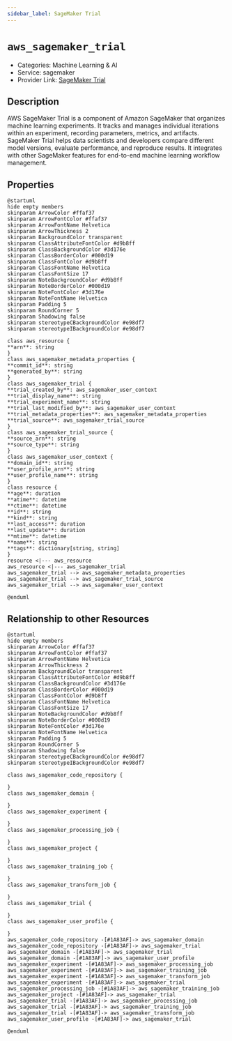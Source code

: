 ```yaml
---
sidebar_label: SageMaker Trial
---
```


# `aws_sagemaker_trial`

- Categories: Machine Learning & AI
- Service: sagemaker
- Provider Link: [SageMaker Trial](https://docs.aws.amazon.com/sagemaker/latest/dg/experiments-create.html)

## Description
AWS SageMaker Trial is a component of Amazon SageMaker that organizes machine learning experiments. It tracks and manages individual iterations within an experiment, recording parameters, metrics, and artifacts. SageMaker Trial helps data scientists and developers compare different model versions, evaluate performance, and reproduce results. It integrates with other SageMaker features for end-to-end machine learning workflow management.

## Properties
<ZoomPanPinch>

```kroki imgType="plantuml" imgAlt="Diagram of SageMaker Trial data model"
@startuml
hide empty members
skinparam ArrowColor #ffaf37
skinparam ArrowFontColor #ffaf37
skinparam ArrowFontName Helvetica
skinparam ArrowThickness 2
skinparam BackgroundColor transparent
skinparam ClassAttributeFontColor #d9b8ff
skinparam ClassBackgroundColor #3d176e
skinparam ClassBorderColor #000d19
skinparam ClassFontColor #d9b8ff
skinparam ClassFontName Helvetica
skinparam ClassFontSize 17
skinparam NoteBackgroundColor #d9b8ff
skinparam NoteBorderColor #000d19
skinparam NoteFontColor #3d176e
skinparam NoteFontName Helvetica
skinparam Padding 5
skinparam RoundCorner 5
skinparam Shadowing false
skinparam stereotypeCBackgroundColor #e98df7
skinparam stereotypeIBackgroundColor #e98df7

class aws_resource {
**arn**: string
}
class aws_sagemaker_metadata_properties {
**commit_id**: string
**generated_by**: string
}
class aws_sagemaker_trial {
**trial_created_by**: aws_sagemaker_user_context
**trial_display_name**: string
**trial_experiment_name**: string
**trial_last_modified_by**: aws_sagemaker_user_context
**trial_metadata_properties**: aws_sagemaker_metadata_properties
**trial_source**: aws_sagemaker_trial_source
}
class aws_sagemaker_trial_source {
**source_arn**: string
**source_type**: string
}
class aws_sagemaker_user_context {
**domain_id**: string
**user_profile_arn**: string
**user_profile_name**: string
}
class resource {
**age**: duration
**atime**: datetime
**ctime**: datetime
**id**: string
**kind**: string
**last_access**: duration
**last_update**: duration
**mtime**: datetime
**name**: string
**tags**: dictionary[string, string]
}
resource <|--- aws_resource
aws_resource <|--- aws_sagemaker_trial
aws_sagemaker_trial --> aws_sagemaker_metadata_properties
aws_sagemaker_trial --> aws_sagemaker_trial_source
aws_sagemaker_trial --> aws_sagemaker_user_context

@enduml
```

</ZoomPanPinch>


## Relationship to other Resources
<ZoomPanPinch>

```kroki imgType="plantuml" imgAlt="Diagram of SageMaker Trial resource relationships"
@startuml
hide empty members
skinparam ArrowColor #ffaf37
skinparam ArrowFontColor #ffaf37
skinparam ArrowFontName Helvetica
skinparam ArrowThickness 2
skinparam BackgroundColor transparent
skinparam ClassAttributeFontColor #d9b8ff
skinparam ClassBackgroundColor #3d176e
skinparam ClassBorderColor #000d19
skinparam ClassFontColor #d9b8ff
skinparam ClassFontName Helvetica
skinparam ClassFontSize 17
skinparam NoteBackgroundColor #d9b8ff
skinparam NoteBorderColor #000d19
skinparam NoteFontColor #3d176e
skinparam NoteFontName Helvetica
skinparam Padding 5
skinparam RoundCorner 5
skinparam Shadowing false
skinparam stereotypeCBackgroundColor #e98df7
skinparam stereotypeIBackgroundColor #e98df7

class aws_sagemaker_code_repository {

}
class aws_sagemaker_domain {

}
class aws_sagemaker_experiment {

}
class aws_sagemaker_processing_job {

}
class aws_sagemaker_project {

}
class aws_sagemaker_training_job {

}
class aws_sagemaker_transform_job {

}
class aws_sagemaker_trial {

}
class aws_sagemaker_user_profile {

}
aws_sagemaker_code_repository -[#1A83AF]-> aws_sagemaker_domain
aws_sagemaker_code_repository -[#1A83AF]-> aws_sagemaker_trial
aws_sagemaker_domain -[#1A83AF]-> aws_sagemaker_trial
aws_sagemaker_domain -[#1A83AF]-> aws_sagemaker_user_profile
aws_sagemaker_experiment -[#1A83AF]-> aws_sagemaker_processing_job
aws_sagemaker_experiment -[#1A83AF]-> aws_sagemaker_training_job
aws_sagemaker_experiment -[#1A83AF]-> aws_sagemaker_transform_job
aws_sagemaker_experiment -[#1A83AF]-> aws_sagemaker_trial
aws_sagemaker_processing_job -[#1A83AF]-> aws_sagemaker_training_job
aws_sagemaker_project -[#1A83AF]-> aws_sagemaker_trial
aws_sagemaker_trial -[#1A83AF]-> aws_sagemaker_processing_job
aws_sagemaker_trial -[#1A83AF]-> aws_sagemaker_training_job
aws_sagemaker_trial -[#1A83AF]-> aws_sagemaker_transform_job
aws_sagemaker_user_profile -[#1A83AF]-> aws_sagemaker_trial

@enduml
```

</ZoomPanPinch>




